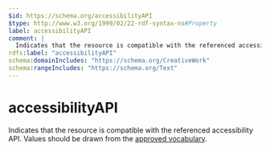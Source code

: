 ```yaml
---
$id: https://schema.org/accessibilityAPI
$type: http://www.w3.org/1999/02/22-rdf-syntax-ns#Property
label: accessibilityAPI
comment: |
  Indicates that the resource is compatible with the referenced accessibility API. Values should be drawn from the [approved vocabulary](https://www.w3.org/2021/a11y-discov-vocab/latest/#accessibilityAPI-vocabulary).
rdfs:label: "accessibilityAPI"
schema:domainIncludes: "https://schema.org/CreativeWork"
schema:rangeIncludes: "https://schema.org/Text"
---
```


# accessibilityAPI

Indicates that the resource is compatible with the referenced accessibility API. Values should be drawn from the [approved vocabulary](https://www.w3.org/2021/a11y-discov-vocab/latest/#accessibilityAPI-vocabulary).

